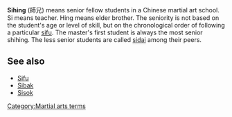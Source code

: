 '''Sihing''' (&#24107;&#20804;) means senior fellow students in a Chinese martial art school.  Si means teacher.  Hing means elder brother.  The seniority is not based on the student's age or level of skill, but on the chronological order of following a particular [[sifu]].  The master's first student is always the most senior shihing.  The less senior students are called [[sidai]] among their peers.

==See also==
*[[Sifu]]
*[[Sibak]]
*[[Sisok]]


{{ma-stub}}
[[Category:Martial arts terms]]